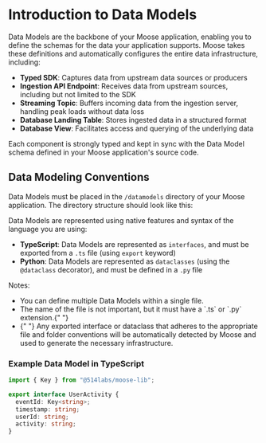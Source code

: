 
# Introduction to Data Models

Data Models are the backbone of your Moose application, enabling you to define the schemas for the data your application supports. Moose takes these definitions and automatically configures the entire data infrastructure, including:

- **Typed SDK**: Captures data from upstream data sources or producers
- **Ingestion API Endpoint**: Receives data from upstream sources, including but not limited to the SDK
- **Streaming Topic**: Buffers incoming data from the ingestion server, handling peak loads without data loss
- **Database Landing Table**: Stores ingested data in a structured format
- **Database View**: Facilitates access and querying of the underlying data

Each component is strongly typed and kept in sync with the Data Model schema defined in your Moose application's source code.

## Data Modeling Conventions

Data Models must be placed in the `/datamodels` directory of your Moose application. The directory structure should look like this:

<FileTree>
  <FileTree.Folder name="app" open>
    <FileTree.Folder name="datamodels" open>
      <FileTree.File name="models.ts" />
    </FileTree.Folder>
    <FileTree.Folder name="..." />
  </FileTree.Folder>
</FileTree>

Data Models are represented using native features and syntax of the language you are using:

- **TypeScript**: Data Models are represented as `interfaces`, and must be exported from a `.ts` file (using `export` keyword)
- **Python**: Data Models are represented as `dataclasses` (using the `@dataclass` decorator), and must be defined in a `.py` file

<Callout>
  Notes:
  <ul>
    <li> You can define multiple Data Models within a single file. </li>
    <li>
      The name of the file is not important, but it must have a `.ts` or `.py`
      extension.{" "}
    </li>
    <li>
      {" "}
      Any exported interface or dataclass that adheres to the appropriate file and
      folder conventions will be automatically detected by Moose and used to generate
      the necessary infrastructure.
    </li>
  </ul>
</Callout>

### Example Data Model in TypeScript

```ts filename="datamodels/models.ts" copy
import { Key } from "@514labs/moose-lib";

export interface UserActivity {
  eventId: Key<string>;
  timestamp: string;
  userId: string;
  activity: string;
}
```
